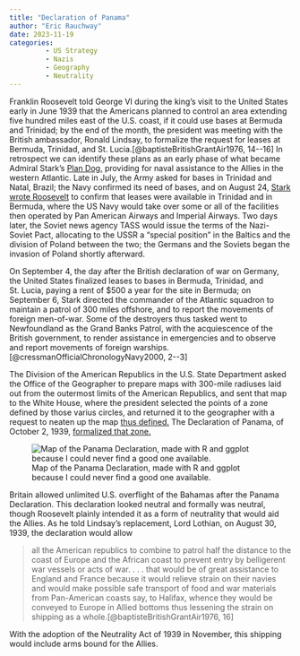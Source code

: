 ```yaml
---
title: "Declaration of Panama"
author: "Eric Rauchway"
date: 2023-11-19
categories:
         - US Strategy
         - Nazis
         - Geography
         - Neutrality
---
```


Franklin Roosevelt told George VI during the king's visit to the United States early in June 1939 that the Americans planned to control an area extending five hundred miles east of the U.S. coast, if it could use bases at Bermuda and Trinidad; by the end of the month, the president was meeting with the British ambassador, Ronald Lindsay, to formalize the request for leases at Bermuda, Trinidad, and St. Lucia.[@baptisteBritishGrantAir1976, 14--16] In retrospect we can identify these plans as an early phase of what became Admiral Stark's [Plan Dog,](https://erauchway.github.io/posts/greer_3_dog/index.html) providing for naval assistance to the Allies in the western Atlantic. Late in July, the Army asked for bases in Trinidad and Natal, Brazil; the Navy confirmed its need of bases, and on August 24, [Stark wrote Roosevelt](http://www.fdrlibrary.marist.edu/_resources/images/psf/b-psfc000062.pdf) to confirm that leases were available in Trinidad and in Bermuda, where the US Navy would take over some or all of the facilities then operated by Pan American Airways and Imperial Airways. Two days later, the Soviet news agency TASS would issue the terms of the Nazi-Soviet Pact, allocating to the USSR a "special position" in the Baltics and the division of Poland between the two; the Germans and the Soviets began the invasion of Poland shortly afterward.

On September 4, the day after the British declaration of war on Germany, the United States finalized leases to bases in Bermuda, Trinidad, and St. Lucia, paying a rent of $500 a year for the site in Bermuda; on September 6, Stark directed the commander of the Atlantic squadron to maintain a patrol of 300 miles offshore, and to report the movements of foreign men-of-war. Some of the destroyers thus tasked went to Newfoundland as the Grand Banks Patrol, with the acquiescence of the British government, to render assistance in emergencies and to observe and report movements of foreign warships.[@cressmanOfficialChronologyNavy2000, 2--3]

The Division of the American Republics in the U.S. State Department asked the Office of the Geographer to prepare maps with 300-mile radiuses laid out from the outermost limits of the American Republics, and sent that map to the White House, where the president selected the points of a zone defined by those varius circles, and returned it to the geographer with a request to neaten up the map [thus defined.](https://history.state.gov/historicaldocuments/frus1939v05/map-panama) The Declaration of Panama, of October 2, 1939, [formalized that zone.](https://history.state.gov/historicaldocuments/frus1939v05/pg_36)

![Map of the Panama Declaration, made with R and ggplot because I could never find a good one available.](panama_d.png)

Britain allowed unlimited U.S. overflight of the Bahamas after the Panama Declaration. This declaration looked neutral and formally was neutral, though Roosevelt plainly intended it as a form of neutrality that would aid the Allies. As he told Lindsay's replacement, Lord Lothian, on August 30, 1939, the declaration would allow

> all the American republics to combine to patrol half the distance to the coast of Europe and the African coast to prevent entry by belligerent war vessels or acts of war. . . . that would be of great assistance to England and France because it would relieve strain on their navies and would make possible safe transport of food and war materials from Pan-American coasts say, to Halifax, whence they would be conveyed to Europe in Allied bottoms thus lessening the strain on shipping as a whole.[@baptisteBritishGrantAir1976, 16]

With the adoption of the Neutrality Act of 1939 in November, this shipping would include arms bound for the Allies. 
